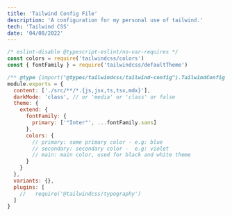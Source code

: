 ```yaml
---
title: 'Tailwind Config File'
description: 'A configuration for my personal use of tailwind.'
tech: 'Tailwind CSS'
date: '04/08/2022'
---
```


```js
/* eslint-disable @typescript-eslint/no-var-requires */
const colors = require('tailwindcss/colors')
const { fontFamily } = require('tailwindcss/defaultTheme')

/** @type {import("@types/tailwindcss/tailwind-config").TailwindConfig } */
module.exports = {
  content: ['./src/**/*.{js,jsx,ts,tsx,mdx}'],
  darkMode: 'class', // or 'media' or 'class' or false
  theme: {
    extend: {
      fontFamily: {
        primary: ['"Inter"', ...fontFamily.sans]
      },
      colors: {
        // primary: some primary color - e.g: blue
        // secondary: secondary color -  e.g: violet
        // main: main color, used for black and white theme
      }
    }
  },
  variants: {},
  plugins: [
    //   require('@tailwindcss/typography')
  ]
}
```
